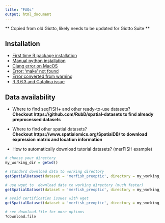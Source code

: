 ```yaml
---
title: "FAQs"
output: html_document
---
```


** Copied from old Giotto, likely needs to be updated for Giotto Suite **

## Installation  
- [First time R package installation](./installation_issues.html#first-time-r-package-installation)
- [Manual python installation](./installation_issues.html#python-manual-installation)
- [Clang error on MacOS](./installation_issues.html#errors-on-macos)
- [Error: 'make' not found](./installation_issues.html#make-not-found-error)
- [Error converted from warning](./installation_issues.html#error-converted-from-warning)
- [R 3.6.3 and Catalina issue](./installation_issues.html#errors-on-macos)

## Data availability  
- Where to find seqFISH+ and other ready-to-use datasets?  
**Checkout https://github.com/RubD/spatial-datasets to find already preprocessed datasets**  

- Where to find other spatial datasets?  
**Checkout https://www.spatialomics.org/SpatialDB/ to download expression matrix and location information**

- How to automatically download tutorial datasets? (merFISH example)

```r
# choose your directory
my_working_dir = getwd()

# standard download data to working directory
getSpatialDataset(dataset = 'merfish_preoptic', directory = my_working_dir)

# use wget to  download data to working directory (much faster)
getSpatialDataset(dataset = 'merfish_preoptic', directory = my_working_dir, method = 'wget')

# avoid certification issues with wget
getSpatialDataset(dataset = 'merfish_preoptic', directory = my_working_dir, method = 'wget', extra = '--no-check-certificate')

# see download.file for more options
?download.file
```
